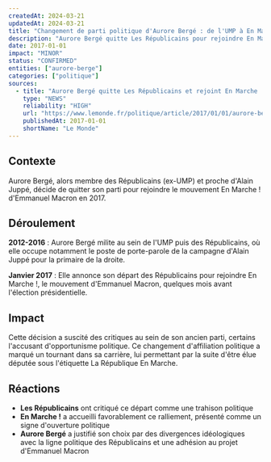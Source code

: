 ```yaml
---
createdAt: 2024-03-21
updatedAt: 2024-03-21
title: "Changement de parti politique d'Aurore Bergé : de l'UMP à En Marche"
description: "Aurore Bergé quitte Les Républicains pour rejoindre En Marche en 2017, suscitant des accusations d'opportunisme politique"
date: 2017-01-01
impact: "MINOR"
status: "CONFIRMED"
entities: ["aurore-berge"]
categories: ["politique"]
sources:
  - title: "Aurore Bergé quitte Les Républicains et rejoint En Marche !"
    type: "NEWS"
    reliability: "HIGH"
    url: "https://www.lemonde.fr/politique/article/2017/01/01/aurore-berge-quitte-les-republicains-et-rejoint-en-marche_5056789_823448.html"
    publishedAt: 2017-01-01
    shortName: "Le Monde"
---
```


## Contexte

Aurore Bergé, alors membre des Républicains (ex-UMP) et proche d'Alain Juppé, décide de quitter son parti pour rejoindre le mouvement En Marche ! d'Emmanuel Macron en 2017.

## Déroulement

**2012-2016** : Aurore Bergé milite au sein de l'UMP puis des Républicains, où elle occupe notamment le poste de porte-parole de la campagne d'Alain Juppé pour la primaire de la droite.

**Janvier 2017** : Elle annonce son départ des Républicains pour rejoindre En Marche !, le mouvement d'Emmanuel Macron, quelques mois avant l'élection présidentielle.

## Impact

Cette décision a suscité des critiques au sein de son ancien parti, certains l'accusant d'opportunisme politique. Ce changement d'affiliation politique a marqué un tournant dans sa carrière, lui permettant par la suite d'être élue députée sous l'étiquette La République En Marche.

## Réactions

- **Les Républicains** ont critiqué ce départ comme une trahison politique
- **En Marche !** a accueilli favorablement ce ralliement, présenté comme un signe d'ouverture politique
- **Aurore Bergé** a justifié son choix par des divergences idéologiques avec la ligne politique des Républicains et une adhésion au projet d'Emmanuel Macron 
